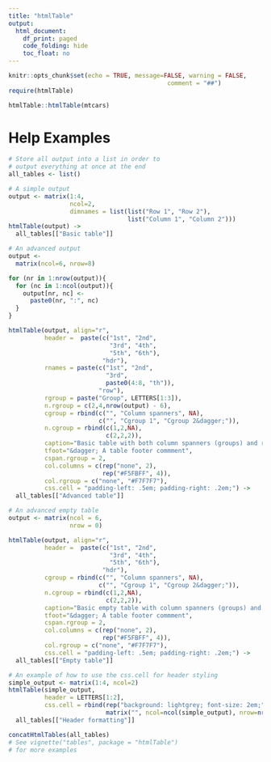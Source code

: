 ---
title: "htmlTable"
output: 
  html_document:
    df_print: paged
    code_folding: hide
    toc_float: no
---

```{r setup, include=FALSE}
knitr::opts_chunk$set(echo = TRUE, message=FALSE, warning = FALSE,
                                            comment = "##")
require(htmlTable)
```

```{r}
htmlTable::htmlTable(mtcars)
```

# Help Examples
```{r}

# Store all output into a list in order to
# output everything at once at the end
all_tables <- list()

# A simple output
output <- matrix(1:4,
                 ncol=2,
                 dimnames = list(list("Row 1", "Row 2"),
                                 list("Column 1", "Column 2")))
htmlTable(output) ->
  all_tables[["Basic table"]]

# An advanced output
output <-
  matrix(ncol=6, nrow=8)

for (nr in 1:nrow(output)){
  for (nc in 1:ncol(output)){
    output[nr, nc] <-
      paste0(nr, ":", nc)
  }
}

htmlTable(output, align="r",
          header =  paste(c("1st", "2nd",
                            "3rd", "4th",
                            "5th", "6th"),
                          "hdr"),
          rnames = paste(c("1st", "2nd",
                           "3rd",
                           paste0(4:8, "th")),
                         "row"),
          rgroup = paste("Group", LETTERS[1:3]),
          n.rgroup = c(2,4,nrow(output) - 6),
          cgroup = rbind(c("", "Column spanners", NA),
                         c("", "Cgroup 1", "Cgroup 2&dagger;")),
          n.cgroup = rbind(c(1,2,NA),
                           c(2,2,2)),
          caption="Basic table with both column spanners (groups) and row groups",
          tfoot="&dagger; A table footer commment",
          cspan.rgroup = 2,
          col.columns = c(rep("none", 2),
                          rep("#F5FBFF", 4)),
          col.rgroup = c("none", "#F7F7F7"),
          css.cell = "padding-left: .5em; padding-right: .2em;") ->
  all_tables[["Advanced table"]]

# An advanced empty table
output <- matrix(ncol = 6,
                 nrow = 0)

htmlTable(output, align="r",
          header =  paste(c("1st", "2nd",
                            "3rd", "4th",
                            "5th", "6th"),
                          "hdr"),
          cgroup = rbind(c("", "Column spanners", NA),
                         c("", "Cgroup 1", "Cgroup 2&dagger;")),
          n.cgroup = rbind(c(1,2,NA),
                           c(2,2,2)),
          caption="Basic empty table with column spanners (groups) and ignored row colors",
          tfoot="&dagger; A table footer commment",
          cspan.rgroup = 2,
          col.columns = c(rep("none", 2),
                          rep("#F5FBFF", 4)),
          col.rgroup = c("none", "#F7F7F7"),
          css.cell = "padding-left: .5em; padding-right: .2em;") ->
  all_tables[["Empty table"]]

# An example of how to use the css.cell for header styling
simple_output <- matrix(1:4, ncol=2)
htmlTable(simple_output,
          header = LETTERS[1:2],
          css.cell = rbind(rep("background: lightgrey; font-size: 2em;", times=ncol(simple_output)),
                           matrix("", ncol=ncol(simple_output), nrow=nrow(simple_output)))) ->
  all_tables[["Header formatting"]]

concatHtmlTables(all_tables)
# See vignette("tables", package = "htmlTable")
# for more examples
```

